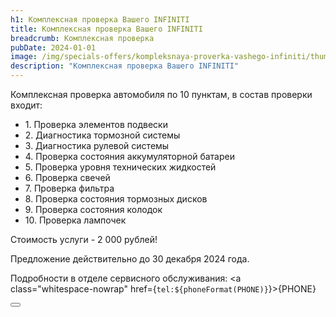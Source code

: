 ```yaml
---
h1: Комплексная проверка Вашего INFINITI
title: Комплексная проверка Вашего INFINITI
breadcrumb: Комплексная проверка
pubDate: 2024-01-01
image: /img/specials-offers/kompleksnaya-proverka-vashego-infiniti/thumb.webp
description: "Комплексная проверка Вашего INFINITI"
---
```


Комплексная проверка автомобиля по 10 пунктам, в состав проверки входит:  

- 1.&nbsp;Проверка элементов подвески
- 2.&nbsp;Диагностика тормозной системы
- 3.&nbsp;Диагностика рулевой системы
- 4.&nbsp;Проверка состояния аккумуляторной батареи
- 5.&nbsp;Проверка уровня технических жидкостей
- 6.&nbsp;Проверка свечей
- 7.&nbsp;Проверка фильтра
- 8.&nbsp;Проверка состояния тормозных дисков
- 9.&nbsp;Проверка состояния колодок
- 10.&nbsp;Проверка лампочек
 

Стоимость услуги - 2 000 рублей!
 

Предложение действительно до 30 декабря 2024 года. 

Подробности в отделе сервисного обслуживания: <a class="whitespace-nowrap" href={`tel:${phoneFormat(PHONE)}`}>{PHONE}</a>

<div class="flex justify-center mt-10 mb-5">
    <Button 
        classes="popup-link block !px-4 xl:!px-8 !py-2 xl:!py-3 !text-white !no-underline" 
        url="#common-modal" 
        title="Записаться на комплексную проверку"
        dataTitle="Записаться на комплексную проверку за&nbsp;2&nbsp;000 рублей"
        dataFormName={`Запись на комплексную проверку`}
    />
</div>